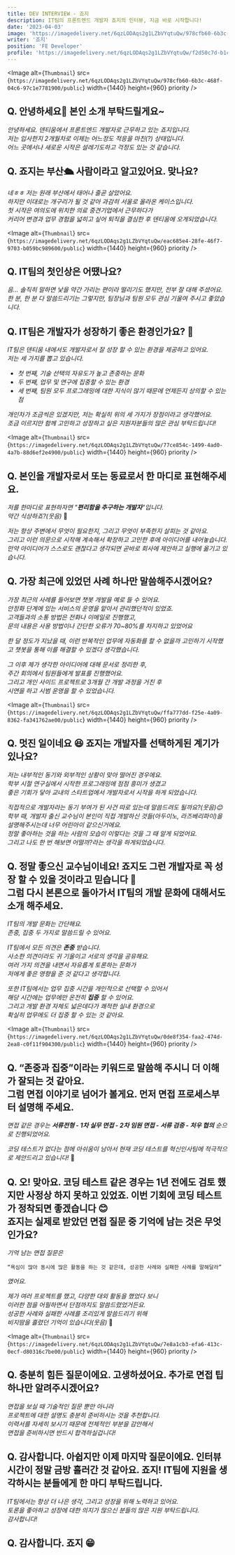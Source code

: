 ```yaml
---
title: DEV INTERVIEW - 죠지
description: IT팀의 프론트엔드 개발자 죠지의 인터뷰, 지금 바로 시작합니다!
date: '2023-04-03'
image: 'https://imagedelivery.net/6qzLODAqs2g1LZbVYqtuQw/978cfb60-6b3c-468f-04c6-97c1e7781900/public'
writer: '죠지'
position: 'FE Developer'
profile: 'https://imagedelivery.net/6qzLODAqs2g1LZbVYqtuQw/f2d50c7d-b1cf-4ccd-b58c-e1f4f3648300/public'
---
```


<Image
alt={`Thumbnail`}
src={`https://imagedelivery.net/6qzLODAqs2g1LZbVYqtuQw/978cfb60-6b3c-468f-04c6-97c1e7781900/public`}
width={1440}
height={960}
priority
/>

## Q. 안녕하세요👏 본인 소개 부탁드릴게요~

_안녕하세요. 덴티움에서 프론트엔드 개발자로 근무하고 있는 죠지입니다.<br/>
저는 입사한지 2개월차로 이제는 어느정도 적응을 마친(?) 상태입니다.<br/>
어느 곳에서나 새로운 시작은 설레기도하고 걱정도 있는 것 같습니다._

## Q. 죠지는 부산🛳 사람이라고 알고있어요. 맞나요?

_네ㅎㅎ 저는 원래 부산에서 태어나 줄곧 살았어요.<br/> 
하지만 이대로는 개구리가 될 것 같아 과감히 서울로 올라온 케이스입니다.<br/> 
첫 시작은 여의도에 위치한 의료 중견기업에서 근무하다가<br/> 
커리어 변경과 업무 경험을 넓히고 싶어 퇴직을 결심한 후 덴티움에 오게되었습니다._

<Image
alt={`Thumbnail`}
src={`https://imagedelivery.net/6qzLODAqs2g1LZbVYqtuQw/eac685e4-28fe-46f7-9703-b059bc989600/public`}
width={1440}
height={960}
priority
/>

## Q. IT팀의 첫인상은 어땠나요?

_음… 솔직히 말하면 낯을 약간 가리는 편이라 떨리기도 했지만, 전부 잘 대해 주셨어요.<br/> 
한 분, 한 분 다 말씀드리기는 그렇지만, 팀장님과 팀원 모두 관심 기울여 주시고 좋았습니다._

## Q. IT팀은 개발자가 성장하기 좋은 환경인가요? 🤔

_IT팀은 덴티움 내에서도 개발자로서 잘 성장 할 수 있는 환경을 제공하고 있어요.<br/> 
저는 세 가지를 뽑고 있습니다._

- _첫 번째, 기술 선택의 자유도가 높고 존중하는 문화_
- _두 번째, 업무 및 연구에 집중할 수 있는 환경_
- _세 번째, 팀원 모두 프로그래밍에 대한 지식이 많기 때문에 언제든지 상의할 수 있는 점_

_개인차가 조금씩은 있겠지만, 저는 확실히 위의 세 가지가 장점이라고 생각했어요.<br/> 
조금 이르지만 함께 고민하고 성장하고 싶은 지원자분들의 많은 관심 부탁드립니다!_

<Image
alt={`Thumbnail`}
src={`https://imagedelivery.net/6qzLODAqs2g1LZbVYqtuQw/77ce854c-1499-4ad0-4a7b-88d6ef2e4900/public`}
width={1440}
height={960}
priority
/>

## Q. 본인을 개발자로서 또는 동료로서 한 마디로 표현해주세요.

_저를 한마디로 표현하자면 "__편리함을 추구하는 개발자__"입니다.<br/> 
약간 식상하죠?(웃음)_ 🤣

_저는 항상 주변에서 무엇이 필요한지, 그리고 무엇이 부족한지 살피는 것 같아요.<br/> 
그리고 이런 의문으로 시작해 계속해서 확장하고 고민한 후에 아이디어를 내어놓습니다.<br/> 
만약 아이디어가 스스로도 괜찮다고 생각되면 곧바로 회사에 제안하고 실행에 옮기고 있습니다._

## Q. 가장 최근에 있었던 사례 하나만 말씀해주시겠어요?

_가장 최근의 사례를 들어보면 챗봇 개발을 예로 들 수 있어요.<br/> 
안정화 단계에 있는 서비스의 운영을 맡아서 관리했던적이 있었죠.<br/> 
고객들과의 소통 방법은 전화나 이메일로 진행했고,<br/> 
문의 내용은 사용 방법이나 간단한 오류가 70~80%를 차지하고 있었어요_

_한 달 정도가 지났을 때, 이런 반복적인 업무에 자동화를 할 수 없을까 고민하기 시작했고
챗봇을 통해 이를 해결할 수 있겠다 생각했습니다._

_그 이후 제가 생각한 아이디어에 대해 문서로 정리한 후,<br/> 
주간 회의에서 팀원들에게 발표를 진행했어요.<br/> 
그리고 개인 사이드 프로젝트로 3개월 간 개발 과정을 거친 후 <br/> 
시연을 하고 시범 운영을 할 수 있었습니다._

<Image
alt={`Thumbnail`}
src={`https://imagedelivery.net/6qzLODAqs2g1LZbVYqtuQw/ffa777dd-f25e-4a09-8362-fa341762ae00/public`}
width={1440}
height={960}
priority
/>

## Q. 멋진 일이네요 😆 죠지는 개발자를 선택하게된 계기가 있나요?

_저는 내부적인 동기와 외부적인 상황이 맞아 떨어진 경우에요.<br/> 
학부 시절 연구실에서 시작한 프로그래밍에 점점 흥미가 생겼고<br/> 
좋은 기회가 닿아 교내의 스타트업에서 개발자로서 시작을 하게 되었습니다._

_직접적으로 개발자라는 동기 부여가 된 사건 따로 있는데 말씀드려도 될까요?(웃음)😊<br/> 
학부 때, 개발자 출신 교수님이 본인이 직접 개발하신 것들(아두이노, 라즈베리파이)을
설명해주시는데 너무 어린아이 같으신거에요.<br/> 
정말 좋아하는 것을 하는 사람의 모습이 이렇다는 것을 그 때 알게 되었어요.<br/> 
그리고 나도 한 번 해보면 어떨까?라는 생각을 하게되었습니다._

## Q. 정말 좋으신 교수님이네요! 죠지도 그런 개발자로 꼭 성장 할 수 있을 것이라고 믿습니다 🫡 <br/> 그럼 다시 본론으로 돌아가서 IT팀의 개발 문화에 대해서도 소개 해주세요.

_IT팀의 개발 문화는 간단해요.<br/> 
존중, 집중 두 가지로 말씀드릴 수 있어요._

_IT팀에서 모든 의견은 __존중__ 받습니다.<br/> 
사소한 의견이라도 귀 기울이고 서로의 생각을 공유해요.<br/> 
여러 가지 의견을 내면서 자유롭게 토론하는 문화가<br/> 
저에게 좋은 영향을 준 것 같다고 생각합니다._

_또한 IT팀에서는 업무 집중 시간을 개인적으로 선택할 수 있어서<br/> 
해당 시간에는 업무에만 온전히 __집중__ 할 수 있어요.<br/> 
그리고 개발 환경 자체도 넓은데다가 쾌적한 실내 환경으로<br/> 
확실히 업무에도 더 집중 할 수 있는 것 같아요._

<Image
alt={`Thumbnail`}
src={`https://imagedelivery.net/6qzLODAqs2g1LZbVYqtuQw/0de8f354-faa2-474d-2ea8-c0f11f904300/public`}
width={1440}
height={960}
priority
/>

## Q. “존중과 집중”이라는 키워드로 말씀해 주시니 더 이해가 잘되는 것 같아요. <br/> 그럼 면접 이야기로 넘어가 볼게요. 먼저 면접 프로세스부터 설명해 주세요.
_면접 같은 경우는 __서류전형 - 1차 실무 면접 - 2차 임원 면접 - 서류 검증 - 처우 협의__ 순으로 진행되었어요._

_코딩 테스트가 없다는 점에 아쉬움이 남아서 현재 코딩 테스트를 혁신인사팀에 적극적으로 제안드리고 있습니다!_ 🫡

## Q. 오! 맞아요. 코딩 테스트 같은 경우는 1년 전에도 검토 했지만 사정상 하지 못하고 있었죠. 이번 기회에 코딩 테스트가 정착되면 좋겠습니다 😊 <br/> 죠지는 실제로 받았던 면접 질문 중 기억에 남는 것은 무엇인가요?

_기억 남는 면접 질문은_
```
“욕심이 많아 동시에 많은 활동을 하는 것 같은데, 성공한 사례와 실패한 사례를 말해달라”
```
_였어요._

_제가 여러 프로젝트를 했고, 다양한 대외 활동을 했었다 보니<br/> 
이러한 점을 어필하면서 단점까지도 말씀드렸었거든요. <br/> 
성공한 사례와 실패한 사례를 조리있게 말씀드리기 위해 <br/> 
비지땀을 흘렸던 기억이 있습니다(웃음)_ 🤣

<Image
alt={`Thumbnail`}
src={`https://imagedelivery.net/6qzLODAqs2g1LZbVYqtuQw/7e8a1cb3-efa6-413c-0ecf-d80316c7be00/public`}
width={1440}
height={960}
priority
/>

## Q. 충분히 힘든 질문이에요. 고생하셨어요. 추가로 면접 팁 하나만 알려주시겠어요?

_면접을 보실 때 기술적인 질문 뿐만 아니라 <br/> 
프로젝트에 대한 설명도 충분히 준비하시는 것을 추천합니다. <br/> 
이력서를 자세히 보시기 때문에 전체적인 부분을 감안해서 <br/> 
면접을 준비하시면 반드시 합격하실겁니다!_

## Q. 감사합니다. 아쉽지만 이제 마지막 질문이에요. 인터뷰 시간이 정말 금방 흘러간 것 같아요. 죠지! IT팀에 지원을 생각하시는 분들에게 한 마디 부탁드립니다.

_IT팀에서는 항상 더 나은 생각, 그리고 성장을 위해 노력하고 있어요.<br/> 
토론을 좋아하고 성장에 대한 의지가 많으신 분들의 많은 지원 부탁드립니다.<br/> 
감사합니다!_

## Q. 감사합니다. 죠지 😁
